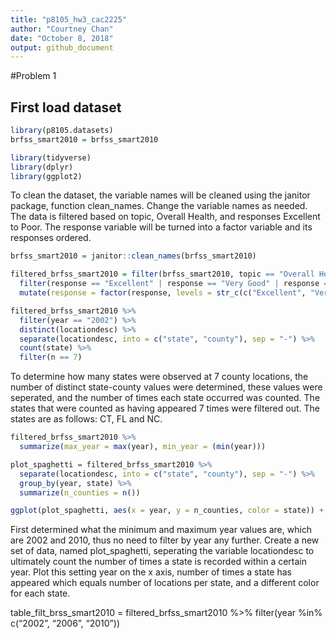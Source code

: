 ```yaml
---
title: "p8105_hw3_cac2225"
author: "Courtney Chan"
date: "October 8, 2018"
output: github_document
---
```


#Problem 1

## First load dataset

```r

library(p8105.datasets)
brfss_smart2010 = brfss_smart2010

```

```r

library(tidyverse)
library(dplyr)
library(ggplot2)

```

To clean the dataset, the variable names will be cleaned using the janitor package, function clean_names. Change the variable names as needed.
The data is filtered based on topic, Overall Health, and responses Excellent to Poor. The response variable will be turned into a factor variable and its responses ordered.

```r
brfss_smart2010 = janitor::clean_names(brfss_smart2010)

filtered_brfss_smart2010 = filter(brfss_smart2010, topic == "Overall Health") %>% 
  filter(response == "Excellent" | response == "Very Good" | response == "Good" | response == "Fair" | response == "Poor") %>% 
  mutate(response = factor(response, levels = str_c(c("Excellent", "Very Good", "Good", "Fair", "Poor"))))
```


```r
filtered_brfss_smart2010 %>% 
  filter(year == "2002") %>% 
  distinct(locationdesc) %>% 
  separate(locationdesc, into = c("state", "county"), sep = "-") %>%   
  count(state) %>% 
  filter(n == 7)
```

To determine how many states were observed at 7 county locations, the number of distinct state-county values were determined, these values were seperated, and the number of times each state occurred was counted. The states that were counted as having appeared 7 times were filtered out.
The states are as follows: CT, FL and NC.

```r
filtered_brfss_smart2010 %>% 
  summarize(max_year = max(year), min_year = (min(year)))

plot_spaghetti = filtered_brfss_smart2010 %>% 
  separate(locationdesc, into = c("state", "county"), sep = "-") %>% 
  group_by(year, state) %>% 
  summarize(n_counties = n())

ggplot(plot_spaghetti, aes(x = year, y = n_counties, color = state)) + geom_line()
```

First determined what the minimum and maximum year values are, which are 2002 and 2010, thus no need to filter by year any further. Create a new set of data, named plot_spaghetti, seperating the variable locationdesc to ultimately count the number of times a state is recorded within a certain year. Plot this setting year on the x axis, number of times a state has appeared which equals number of locations per state, and a different color for each state.

table_filt_brss_smart2010 = filtered_brfss_smart2010 %>% 
  filter(year %in% c("2002", "2006", "2010"))
